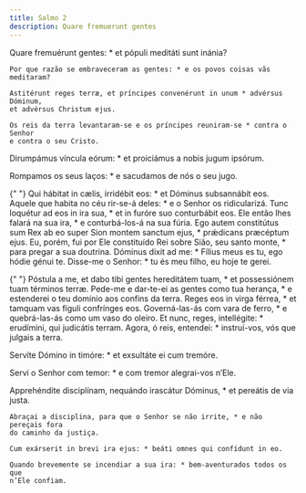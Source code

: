 ```yaml
---
title: Salmo 2
description: Quare fremuerunt gentes
---
```


<div class="side-by-side not-content">

Quare fremuérunt gentes: \* et pópuli meditáti sunt inánia?

    Por que razão se embraveceram as gentes: * e os povos coisas vãs meditaram?

    Astitérunt reges terræ, et príncipes convenérunt in unum * advérsus Dóminum,
    et advérsus Christum ejus.

    Os reis da terra levantaram-se e os príncipes reuniram-se * contra o Senhor
    e contra o seu Cristo.

Dirumpámus víncula eórum: \* et proiciámus a nobis jugum ipsórum.</span>

Rompamos os seus laços: \* e sacudamos de nós o seu jugo.

{" "}
<span>
  Qui hábitat in cælis, irridébit eos: * et Dóminus subsannábit eos. Aquele que
  habita no céu rir-se-á deles: * e o Senhor os ridicularizá. Tunc loquétur ad
  eos in ira sua, * et in furóre suo conturbábit eos. Ele então lhes falará na
  sua ira, * e conturbá-los-á na sua fúria. Ego autem constitútus sum Rex ab eo
  super Sion montem sanctum ejus, * prǽdicans præcéptum ejus. Eu, porém, fui por
  Ele constituído Rei sobre Sião, seu santo monte, * para pregar a sua doutrina.
  Dóminus dixit ad me: * Fílius meus es tu, ego hódie génui te.
</span>
Disse-me o Senhor: * tu és meu filho, eu hoje te gerei.

{" "}
<span>
  Póstula a me, et dabo tibi gentes hereditátem tuam, * et possessiónem tuam
  términos terræ. Pede-me e dar-te-ei as gentes como tua herança, * e estenderei
  o teu domínio aos confins da terra. Reges eos in virga férrea, * et tamquam
  vas fíguli confrínges eos. Governá-las-ás com vara de ferro, * e quebrá-las-ás
  como um vaso do oleiro. Et nunc, reges, intellégite: * erudímini, qui
  judicátis terram.
</span>
Agora, ó reis, entendei: * instruí-vos, vós que julgais a terra.

Servíte Dómino in timóre: \* et exsultáte ei cum tremóre.

Servi o Senhor com temor: \* e com tremor alegrai-vos n’Ele.

  <span>
    Apprehéndite disciplínam, nequándo irascátur Dóminus, * et pereátis de via
    justa.
 
    Abraçai a disciplina, para que o Senhor se não irrite, * e não pereçais fora
    do caminho da justiça.
 
    Cum exárserit in brevi ira ejus: * beáti omnes qui confídunt in eo.
 
    Quando brevemente se incendiar a sua ira: * bem-aventurados todos os que
    n’Ele confiam.

</div>
